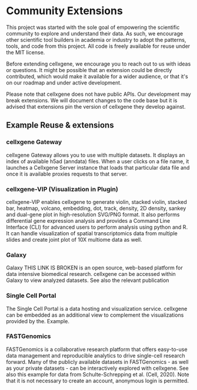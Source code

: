 # Community Extensions

This project was started with the sole goal of empowering the scientific community to explore and understand their data. As such, we encourage other scientific tool builders in academia or industry to adopt the patterns, tools, and code from this project. All code is freely available for reuse under the MIT license.

Before extending cellxgene, we encourage you to reach out to us with ideas or questions. It might be possible that an extension could be directly contributed, which would make it available for a wider audience, or that it's on our roadmap and under active development.

Please note that cellxgene does not have public APIs. Our development may break extensions. We will document changes to the code base but it is advised that extensions pin the version of cellxgene they develop against.

## Example Reuse & extensions

### cellxgene Gateway

cellxgene Gateway allows you to use with multiple datasets. It displays an index of available h5ad (anndata) files. When a user clicks on a file name, it launches a Cellxgene Server instance that loads that particular data file and once it is available proxies requests to that server.

### cellxgene-VIP (Visualization in Plugin)

cellxgene-VIP enables cellxgene to generate violin, stacked violin, stacked bar, heatmap, volcano, embedding, dot, track, density, 2D density, sankey and dual-gene plot in high-resolution SVG/PNG format. It also performs differential gene expression analysis and provides a Command Line Interface (CLI) for advanced users to perform analysis using python and R. It can handle visualization of spatial transcriptomics data from multiple slides and create joint plot of 10X multiome data as well.

### Galaxy

Galaxy THIS LINK IS BROKEN is an open source, web-based platform for data intensive biomedical research. cellxgene can be accessed within Galaxy to view analyzed datasets. See also the relevant publication

### Single Cell Portal

The Single Cell Portal is a data hosting and visualization service. cellxgene can be embedded as an additional view to complement the visualizations provided by the. Example.

### FASTGenomics

FASTGenomics is a collaborative research platform that offers easy-to-use data management and reproducible analytics to drive single-cell research forward. Many of the publicly available datasets in FASTGenomics - as well as your private datasets - can be interactively explored with cellxgene. See also this example for data from Schulte-Schrepping et al. (Cell, 2020). Note that it is not necessary to create an account, anonymous login is permitted.
